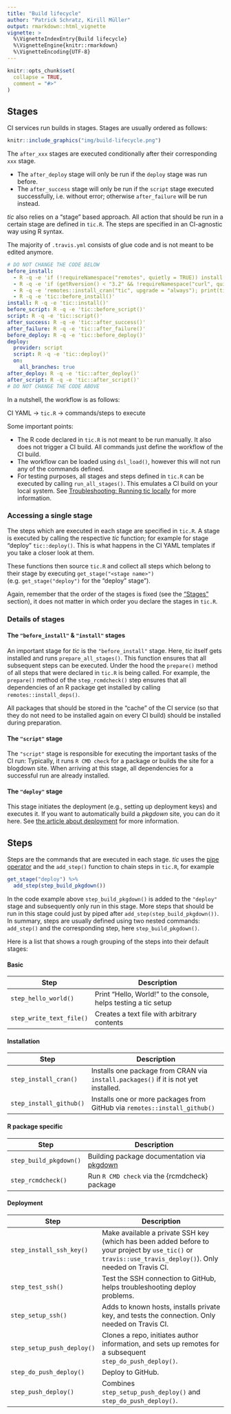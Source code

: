 ```yaml
---
title: "Build lifecycle"
author: "Patrick Schratz, Kirill Müller"
output: rmarkdown::html_vignette
vignette: >
  %\VignetteIndexEntry{Build lifecycle}
  %\VignetteEngine{knitr::rmarkdown}
  %\VignetteEncoding{UTF-8}
---
```


```r
knitr::opts_chunk$set(
  collapse = TRUE,
  comment = "#>"
)
```

## Stages

CI services run builds in stages.
Stages are usually ordered as follows:

```r
knitr::include_graphics("img/build-lifecycle.png")
```

The `after_xxx` stages are executed conditionally after their corresponding `xxx` stage.

- The `after_deploy` stage will only be run if the `deploy` stage was run before.
- The `after_success` stage will only be run if the `script` stage executed successfully, i.e. without error; otherwise `after_failure` will be run instead.

*tic* also relies on a "stage" based approach.
All action that should be run in a certain stage are defined in `tic.R`.
The steps are specified in an CI-agnostic way using R syntax.

The majority of `.travis.yml` consists of glue code and is not meant to be edited anymore.

```yml
# DO NOT CHANGE THE CODE BELOW
before_install:
  - R -q -e 'if (!requireNamespace("remotes", quietly = TRUE)) install.packages("remotes")'
  - R -q -e 'if (getRversion() < "3.2" && !requireNamespace("curl", quietly = TRUE)) install.packages("curl")'
  - R -q -e 'remotes::install_cran("tic", upgrade = "always"); print(tic::dsl_load()); tic::prepare_all_stages()'
  - R -q -e 'tic::before_install()'
install: R -q -e 'tic::install()'
before_script: R -q -e 'tic::before_script()'
script: R -q -e 'tic::script()'
after_success: R -q -e 'tic::after_success()'
after_failure: R -q -e 'tic::after_failure()'
before_deploy: R -q -e 'tic::before_deploy()'
deploy:
  provider: script
  script: R -q -e 'tic::deploy()'
  on:
    all_branches: true
after_deploy: R -q -e 'tic::after_deploy()'
after_script: R -q -e 'tic::after_script()'
# DO NOT CHANGE THE CODE ABOVE
```

In a nutshell, the workflow is as follows:

CI YAML -> `tic.R` -> commands/steps to execute

Some important points:

- The R code declared in `tic.R` is not meant to be run manually. 
  It also does not trigger a CI build.
All commands just define the workflow of the CI build.
- The workflow can be loaded using `dsl_load()`, however this will not run any of the commands defined.
- For testing purposes, all stages and steps defined in `tic.R` can be  executed by calling `run_all_stages()`.
  This emulates a CI build on your local system.
  See [Troubleshooting: Running tic locally](advanced#troubleshooting-running-tic-locally) for more information.

### Accessing a single stage

The steps which are executed in each stage are specified in `tic.R`.
A stage is executed by calling the respective *tic* function; for example for stage "deploy" `tic::deploy()`.
This is what happens in the CI YAML templates if you take a closer look at them.

These functions then source `tic.R` and collect all steps which belong to their stage by executing `get_stage("<stage name>")` (e.g. `get_stage("deploy")` for the "deploy" stage").

Again, remember that the order of the stages is fixed (see the ["Stages"](#stages) section), it does not matter in which order you declare the stages in `tic.R`.

### Details of stages

#### The `"before_install"` & `"install"` stages

An important stage for _tic_ is the `"before_install"` stage.
Here, _tic_ itself gets installed and runs `prepare_all_stages()`.
This function ensures that all subsequent steps can be executed.
Under the hood the `prepare()` method of all steps that were declared in `tic.R` is being called.
For example, the `prepare()` method of the `step_rcmdcheck()` step ensures that all dependencies of an R package get installed by calling `remotes::install_deps()`.

All packages that should be stored in the "cache" of the CI service (so that they do not need to be installed again on every CI build) should be installed during preparation.

#### The `"script"` stage

The `"script"` stage is responsible for executing the important tasks of the CI run: Typically, it runs `R CMD check` for a package or builds the site for a blogdown site.
When arriving at this stage, all dependencies for a successful run are already installed.

#### The `"deploy"` stage

This stage initiates the deployment (e.g., setting up deployment keys) and executes it.
If you want to automatically build a _pkgdown_ site, you can do it here.
See [the article about deployment](deployment.html) for more information.

## Steps

Steps are the commands that are executed in each stage.
*tic* uses the [pipe operator](https://magrittr.tidyverse.org/) and the `add_step()` function to chain steps in `tic.R`, for example

```r
get_stage("deploy") %>%
  add_step(step_build_pkgdown())
```

In the code example above `step_build_pkgdown()` is added to the `"deploy"` stage and subsequently only run in this stage.
More steps that should be run in this stage could just by piped after `add_step(step_build_pkgdown())`.
In summary, steps are usually defined using two nested commands: `add_step()` and the corresponding step, here `step_build_pkgdown()`.

Here is a list that shows a rough grouping of the steps into their default stages:

#### Basic

| Step | Description |
| ---  | ----------- |
| `step_hello_world()` | Print "Hello, World!" to the console, helps testing a tic setup| | `step_run_code()` | Run arbitrary code, optionally run preparatory code and install dependent packages. `add_step(step_run_code())` an be abbreviated with `add_code_step()`
| `step_write_text_file()` | Creates a text file with arbitrary contents |
    
#### Installation

| Step | Description |
| ---  | ----------- |
| `step_install_cran()` | Installs one package from CRAN via `install.packages()` if it is not yet installed. |
| `step_install_github()` | Installs one or more packages from GitHub via `remotes::install_github()` |

#### R package specific
 
| Step | Description |
| ---  | ----------- |
| `step_build_pkgdown()` | Building package documentation via [pkgdown](https://github.com/r-lib/pkgdown) |
| `step_rcmdcheck()` | Run `R CMD check` via the {rcmdcheck} package |
    
#### Deployment

| Step | Description |
| ---  | ----------- |
| `step_install_ssh_key()` | Make available a private SSH key (which has been added before to your project by `use_tic()` or `travis::use_travis_deploy()`). Only needed on Travis CI. |
| `step_test_ssh()` | Test the SSH connection to GitHub, helps troubleshooting deploy problems. |
| `step_setup_ssh()` | Adds to known hosts, installs private key, and tests the connection. Only needed on Travis CI. | 
| `step_setup_push_deploy()` | Clones a repo, initiates author information, and sets up remotes for a subsequent `step_do_push_deploy()`. |
| `step_do_push_deploy()` | Deploy to GitHub. |
| `step_push_deploy()` | Combines `step_setup_push_deploy()` and `step_do_push_deploy()`. |
    
